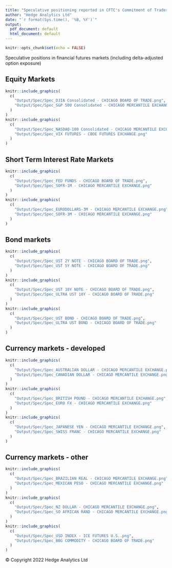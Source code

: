 ```yaml
---
title: "Speculative positioning reported in CFTC's Commitment of Traders Report"
author: "Hedge Analytics Ltd"
date: "`r format(Sys.time(), '%B, %Y')`"
output:
  pdf_document: default
  html_document: default
---
```


```r
knitr::opts_chunk$set(echo = FALSE)
```

Speculative positions in financial futures markets (including delta-adjusted option exposure)

## Equity Markets


```r
knitr::include_graphics(
  c(
    "Output/Spec/Spec_DJIA Consolidated - CHICAGO BOARD OF TRADE.png",
    "Output/Spec/Spec_S&P 500 Consolidated - CHICAGO MERCANTILE EXCHANGE.png"
  )
)
knitr::include_graphics(
  c(
    "Output/Spec/Spec_NASDAQ-100 Consolidated - CHICAGO MERCANTILE EXCHANGE.png",
    "Output/Spec/Spec_VIX FUTURES - CBOE FUTURES EXCHANGE.png"
  )
)

```

## Short Term Interest Rate Markets


```r
knitr::include_graphics(
  c(
    "Output/Spec/Spec_FED FUNDS - CHICAGO BOARD OF TRADE.png",
    "Output/Spec/Spec_SOFR-1M - CHICAGO MERCANTILE EXCHANGE.png"
  )
)
knitr::include_graphics(
  c(
    "Output/Spec/Spec_EURODOLLARS-3M - CHICAGO MERCANTILE EXCHANGE.png",
    "Output/Spec/Spec_SOFR-3M - CHICAGO MERCANTILE EXCHANGE.png"
  )
)

```

\newpage

## Bond markets
```r
knitr::include_graphics(
  c(
    "Output/Spec/Spec_UST 2Y NOTE - CHICAGO BOARD OF TRADE.png",
    "Output/Spec/Spec_UST 5Y NOTE - CHICAGO BOARD OF TRADE.png"
  )
)
knitr::include_graphics(
  c(
    "Output/Spec/Spec_UST 10Y NOTE - CHICAGO BOARD OF TRADE.png",
    "Output/Spec/Spec_ULTRA UST 10Y - CHICAGO BOARD OF TRADE.png"
  )
)
knitr::include_graphics(
  c(
    "Output/Spec/Spec_UST BOND - CHICAGO BOARD OF TRADE.png",
    "Output/Spec/Spec_ULTRA UST BOND - CHICAGO BOARD OF TRADE.png"
  )
)

```

\newpage

## Currency markets - developed
```r
knitr::include_graphics(
  c(
    "Output/Spec/Spec_AUSTRALIAN DOLLAR - CHICAGO MERCANTILE EXCHANGE.png",
    "Output/Spec/Spec_CANADIAN DOLLAR - CHICAGO MERCANTILE EXCHANGE.png"
  )
)
knitr::include_graphics(
  c(
    "Output/Spec/Spec_BRITISH POUND - CHICAGO MERCANTILE EXCHANGE.png",
    "Output/Spec/Spec_EURO FX - CHICAGO MERCANTILE EXCHANGE.png"
  )
)
knitr::include_graphics(
  c(
    "Output/Spec/Spec_JAPANESE YEN - CHICAGO MERCANTILE EXCHANGE.png",
    "Output/Spec/Spec_SWISS FRANC - CHICAGO MERCANTILE EXCHANGE.png"
  )
)

```
\newpage

## Currency markets - other
```r
knitr::include_graphics(
  c(
    "Output/Spec/Spec_BRAZILIAN REAL - CHICAGO MERCANTILE EXCHANGE.png",
    "Output/Spec/Spec_MEXICAN PESO - CHICAGO MERCANTILE EXCHANGE.png"
  )
)
knitr::include_graphics(
  c(
    "Output/Spec/Spec_NZ DOLLAR - CHICAGO MERCANTILE EXCHANGE.png",
    "Output/Spec/Spec_SO AFRICAN RAND - CHICAGO MERCANTILE EXCHANGE.png"
  )
)
knitr::include_graphics(
  c(
    "Output/Spec/Spec_USD INDEX - ICE FUTURES U.S..png",
    "Output/Spec/Spec_BBG COMMODITY - CHICAGO BOARD OF TRADE.png"
  )
)

```
<footer>&copy; Copyright 2022 Hedge Analytics Ltd</footer>